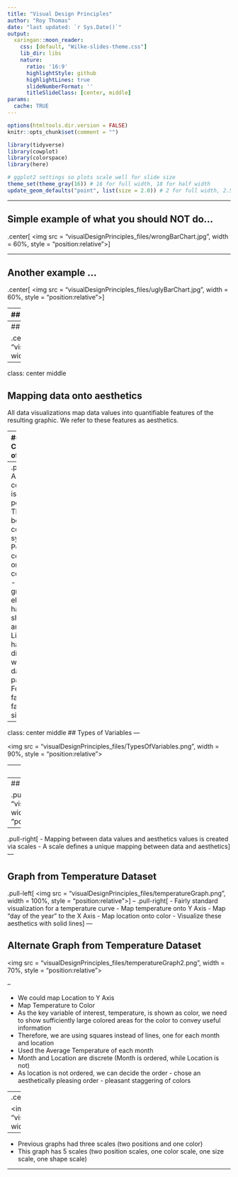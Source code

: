 ```yaml
---
title: "Visual Design Principles"
author: "Roy Thomas"
date: "last updated: `r Sys.Date()`"
output:
  xaringan::moon_reader:
    css: [default, "Wilke-slides-theme.css"]
    lib_dir: libs
    nature:
      ratio: '16:9'
      highlightStyle: github
      highlightLines: true
      slideNumberFormat: ''
      titleSlideClass: [center, middle]
params:
  cache: TRUE
---
```



```r
options(htmltools.dir.version = FALSE)
knitr::opts_chunk$set(comment = "")

library(tidyverse)
library(cowplot)
library(colorspace)
library(here)

# ggplot2 settings so plots scale well for slide size 
theme_set(theme_gray(16)) # 16 for full width, 18 for half width 
update_geom_defaults("point", list(size = 2.0)) # 2 for full width, 2.5 for half width
```

---

## Simple example of what you should NOT do...

.center[
<img src = "visualDesignPrinciples_files/wrongBarChart.jpg", width = 60%, style = "position:relative"></img>
]

---

## Another example ...

.center[
<img src = "visualDesignPrinciples_files/uglyBarChart.jpg", width = 60%, style = "position:relative"></img>
]

---
## Another example ...

.center[
<img src = "visualDesignPrinciples_files/badBarChart.jpg", width = 60%, style = "position:relative"></img>
]

---
## Finally, a half-way decent chart...

.center[
<img src = "visualDesignPrinciples_files/goodBarChart.jpg", width = 60%, style = "position:relative"></img>
]

---
class: center middle

## Mapping data onto aesthetics

All data visualizations map data values into quantifiable features of the resulting graphic. We refer to these features as aesthetics.

---
## Components of Graphs

.pull-left[
<img src = "visualDesignPrinciples_files/aestheticTypes.jpg", width = 100%, style = "position:relative"></img>
]
--
.pull-right[
- A critical component is the x,y position
- There could be other coordinate systems: Polar coordinates, or 3D coordinates
- All graphical elements have a shape, size and color
- Lines could have different widths, or dash-dot patterns
- Fonts: font family, font face, font size
]
---
class: center middle
## Types of Variables
---

<img src = "visualDesignPrinciples_files/TypesOfVariables.png", width = 90%, style = "position:relative"></img>

---
class: center middle

<img src = "visualDesignPrinciples_files/temperaturesDataset.png", width = 90%, style = "position:relative"></img>
#### Identify the Data Types
---
## Scales

.pull-left[
<img src = "visualDesignPrinciples_files/scales.png", width = 100%, style = "position:relative"></img>
]
--
.pull-right[
- Mapping between data values and aesthetics values is created via scales
- A scale defines a unique mapping between data and aesthetics
]
---

## Graph from Temperature Dataset

.pull-left[
<img src = "visualDesignPrinciples_files/temperatureGraph.png", width = 100%, style = "position:relative"></img>
]
--
.pull-right[
- Fairly standard visualization for a temperature curve
- Map temperature onto Y Axis
- Map "day of the year" to the X Axis
- Map location onto color
- Visualize these aesthetics with solid lines
]
---

## Alternate Graph from Temperature Dataset

<img src = "visualDesignPrinciples_files/temperatureGraph2.png", width = 70%, style = "position:relative"></img>

--

- We could map Location to Y Axis
- Map Temperature to Color
- As the key variable of interest, temperature, is shown as color, we need to show sufficiently large colored areas for the color to convey useful information
- Therefore, we are using squares instead of lines, one for each month and location
- Used the Average Temperature of each month
- Month and Location are discrete (Month is ordered, while Location is not)
- As location is not ordered, we can decide the order - chose an aesthetically pleasing order - pleasant staggering of colors

---
.center[
## Graph with five scales

<img src = "visualDesignPrinciples_files/graphWithFiveScales.png", width = 50%, style = "position:relative"></img>
]
--

- Previous graphs had three scales (two positions and one color) 
- This graph has 5 scales (two position scales, one color scale, one size scale, one shape scale)

---








